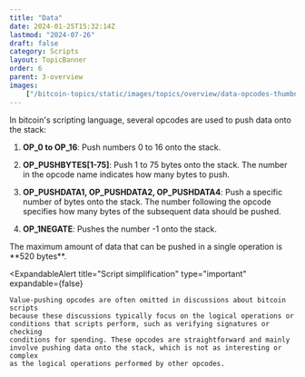 ```yaml
---
title: "Data"
date: 2024-01-25T15:32:14Z
lastmod: "2024-07-26"
draft: false
category: Scripts
layout: TopicBanner
order: 6
parent: 3-overview
images:
    ["/bitcoin-topics/static/images/topics/overview/data-opcodes-thumbnail.jpg"]
---
```


In bitcoin's scripting language, several opcodes are used to push data onto the stack:

1. **OP_0 to OP_16**: Push numbers 0 to 16 onto the stack.

2. **OP_PUSHBYTES[1-75]**: Push 1 to 75 bytes onto the stack. The number in the opcode name indicates how many bytes to push.

3. **OP_PUSHDATA1, OP_PUSHDATA2, OP_PUSHDATA4**: Push a specific number of bytes onto the stack. The number following the opcode specifies how many bytes of the subsequent data should be pushed.

<OpcodeDataVisualizer></OpcodeDataVisualizer>

4. **OP_1NEGATE**: Pushes the number -1 onto the stack.

<ExpandableAlert title="Maximum Data Size" type="warning" expandable={false}>
    The maximum amount of data that can be pushed in a single operation is **520
    bytes**.
</ExpandableAlert>

<ExpandableAlert
    title="Script simplification"
    type="important"
    expandable={false}
>
    Value-pushing opcodes are often omitted in discussions about bitcoin scripts
    because these discussions typically focus on the logical operations or
    conditions that scripts perform, such as verifying signatures or checking
    conditions for spending. These opcodes are straightforward and mainly
    involve pushing data onto the stack, which is not as interesting or complex
    as the logical operations performed by other opcodes.
</ExpandableAlert>
